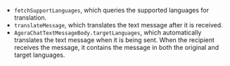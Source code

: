 <PlatformWrapper platform="ios">

- `fetchSupportLanguages`, which queries the supported languages for translation.
- `translateMessage`, which translates the text message after it is received.
- `AgoraChatTextMessageBody.targetLanguages`, which automatically translates the text message when it is being sent. When the recipient receives the message, it contains the message in both the original and target languages.

</PlatformWrapper>